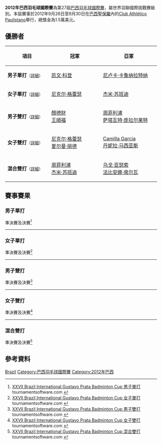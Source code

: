 {{noteTA|G1=Badminton}}
{{infobox badminton event
|name           = 2012年巴西羽毛球國際賽
|image          = 
|size           = 
|caption        =
|dates          = 2012年9月26日－9月30日
|number_edition = 第27屆
|level          = 4A
|prize_money    = 1.5萬美元
|location       = {{BRA}}[[聖保羅_(巴西)|聖保羅]]
|venue          = Club Athlético Paulistano
|previous       = 2011年巴西羽毛球國際賽 
|next           = 2013年巴西羽毛球國際賽
}}
'''2012年巴西羽毛球國際賽'''為第27屆[[巴西羽毛球國際賽|巴西羽毛球國際賽]]，屬世界羽聯國際挑戰賽級別。本屆賽事於2012年9月26日至9月30日在[[巴西|巴西]][[聖保羅_(巴西)|聖保羅]]內的[[Club_Athlético_Paulistano|Club Athlético Paulistano]]舉行，總獎金為1.5萬美元。

== 優勝者 ==
{| class=wikitable style="font-size:small"
!width="200"|項目
!width="250"|冠軍
!width="250"|亞軍
|-
|'''男子單打'''<small>（[[#男子單打|詳細]]）</small>
|{{flagicon|GUA}} [[凯文·科登|凯文·科登]]
|{{flagicon|SRI}} [[尼卢卡·卡鲁纳拉特纳|尼卢卡·卡鲁纳拉特纳]]
|-
|'''女子單打'''<small>（[[#女子單打|詳細]]）</small>
|{{flagicon|CAN}} [[尼克尔·格蕾瑟|尼克尔·格蕾瑟]]
|{{flagicon|USA}} [[杰米·苏班迪|杰米·苏班迪]]
|-
|'''男子雙打'''<small>（[[#男子雙打|詳細]]）</small>
|{{flagicon|MAS}} [[顏德財|顏德財]]<br/>{{flagicon|MAS}} [[王順福|王順福]]
|{{flagicon|USA}} [[周菲利浦|周菲利浦]]<br/>{{flagicon|USA}} [[萨塔瓦特·庞拉尔莱特|萨塔瓦特·庞拉尔莱特]]
|-
|'''女子雙打'''<small>（[[#女子雙打|詳細]]）</small>
|{{flagicon|CAN}} [[尼克尔·格蕾瑟|尼克尔·格蕾瑟]]<br/>{{flagicon|CAN}} [[夏尔曼·丽德|夏尔曼·丽德]]
|{{flagicon|PER}} [[Camilla_Garcia|Camilla Garcia]]<br/>{{flagicon|PER}} [[丹妮拉·马西亚斯|丹妮拉·马西亚斯]]
|-
|'''混合雙打'''<small>（[[#混合雙打|詳細]]）</small>
|{{flagicon|USA}} [[周菲利浦|周菲利浦]]<br/>{{flagicon|USA}} [[杰米·苏班迪|杰米·苏班迪]]
|{{flagicon|BRA}} [[乌戈·亚瑟索|乌戈·亚瑟索]]<br/>{{flagicon|BRA}} [[法比安娜·席尔瓦|法比安娜·席尔瓦]]
|}

== 賽事賽果 ==
=== 男子單打 ===
;準決賽及決賽<ref name="MS">[http://www.tournamentsoftware.com/sport/draw.aspx?id=AB3F3B58-CB76-4F35-A26D-A3D1C6AC08DF&draw=2 XXVII Brazil International Gustavo Prata Badminton Cup 男子單打] tournamentsoftware.com {{en}}</ref>
{{4TeamBracket-Tennis3-v2
| team-width=200
| RD1-seed1=1
| RD1-team1='''{{flagicon|SRI}} [[尼卢卡·卡鲁纳拉特纳|尼卢卡·卡鲁纳拉特纳]]
| RD1-score1-1=17
| RD1-score1-2='''21
| RD1-score1-3='''22
| RD1-seed2=4
| RD1-team2={{flagicon|USA}} [[萨塔瓦特·庞拉尔莱特|萨塔瓦特·庞拉尔莱特]]
| RD1-score2-1='''21
| RD1-score2-2=18
| RD1-score2-3=20

| RD1-seed3=3
| RD1-team3={{flagicon|ISR}} [[米沙·西尔伯曼|米沙·西尔伯曼]]
| RD1-score3-1='''21
| RD1-score3-2=19
| RD1-score3-3=6
| RD1-seed4=2
| RD1-team4='''{{flagicon|GUA}} [[凯文·科登|凯文·科登]]
| RD1-score4-1=10
| RD1-score4-2='''21
| RD1-score4-3='''21

| RD2-seed1=1
| RD2-team1={{flagicon|SRI}} [[尼卢卡·卡鲁纳拉特纳|尼卢卡·卡鲁纳拉特纳]]
| RD2-score1-1='''21
| RD2-score1-2=20
| RD2-score1-3=19
| RD2-seed2=2
| RD2-team2='''{{flagicon|GUA}} [[凯文·科登|凯文·科登]]
| RD2-score2-1=17
| RD2-score2-2='''22
| RD2-score2-3='''21
}}
----

=== 女子單打 ===
;準決賽及決賽<ref name="WS">[http://www.tournamentsoftware.com/sport/draw.aspx?id=AB3F3B58-CB76-4F35-A26D-A3D1C6AC08DF&draw=3 XXVII Brazil International Gustavo Prata Badminton Cup 女子單打] tournamentsoftware.com {{en}}</ref>
{{4TeamBracket-Tennis3-v2
| team-width=200
| RD1-seed1=1
| RD1-team1='''{{flagicon|CAN}} [[尼克尔·格蕾瑟|尼克尔·格蕾瑟]]
| RD1-score1-1='''21
| RD1-score1-2=14
| RD1-score1-3='''21
| RD1-seed2=3
| RD1-team2={{flagicon|BRA}} [[法比安娜·席尔瓦|法比安娜·席尔瓦]]
| RD1-score2-1=14
| RD1-score2-2='''21
| RD1-score2-3=8

| RD1-seed3=
| RD1-team3='''{{flagicon|USA}} [[杰米·苏班迪|杰米·苏班迪]]
| RD1-score3-1='''21
| RD1-score3-2='''21
| RD1-score3-3=
| RD1-seed4=2
| RD1-team4={{flagicon|BRA}} [[雅斯敏·库里|雅斯敏·库里]]
| RD1-score4-1=15
| RD1-score4-2=16
| RD1-score4-3=

| RD2-seed1=1
| RD2-team1='''{{flagicon|CAN}} [[尼克尔·格蕾瑟|尼克尔·格蕾瑟]]
| RD2-score1-1='''21
| RD2-score1-2='''21
| RD2-score1-3=
| RD2-seed2=
| RD2-team2={{flagicon|USA}} [[杰米·苏班迪|杰米·苏班迪]]
| RD2-score2-1=17
| RD2-score2-2=15
| RD2-score2-3=
}}
----

=== 男子雙打 ===
;準決賽及決賽<ref name="MD">[http://www.tournamentsoftware.com/sport/draw.aspx?id=AB3F3B58-CB76-4F35-A26D-A3D1C6AC08DF&draw=4 XXVII Brazil International Gustavo Prata Badminton Cup 男子雙打] tournamentsoftware.com {{en}}</ref>
{{4TeamBracket-Tennis3-v2
| team-width=200
| RD1-seed1=1
| RD1-team1='''{{flagicon|MAS}} [[顏德財|顏德財]]<br/> {{flagicon|MAS}} [[王順福|王順福]]
| RD1-score1-1='''21
| RD1-score1-2='''21
| RD1-score1-3=
| RD1-seed2=
| RD1-team2={{flagicon|SRI}} [[迪奴卡·卡鲁纳拉特纳|迪奴卡·卡鲁纳拉特纳]]<br/> {{flagicon|SRI}} [[尼卢卡·卡鲁纳拉特纳|尼卢卡·卡鲁纳拉特纳]]
| RD1-score2-1=15
| RD1-score2-2=17
| RD1-score2-3=

| RD1-seed3=
| RD1-team3={{flagicon|BRA}} [[丹尼尔·帕约拉|丹尼尔·帕约拉]]<br/> {{flagicon|BRA}} [[亚历克斯·汤|亚历克斯·汤]]
| RD1-score3-1=18
| RD1-score3-2=19
| RD1-score3-3=
| RD1-seed4=2
| RD1-team4='''{{nowrap|{{flagicon|USA}} [[周菲利浦|周菲利浦]]<br/> {{flagicon|USA}} [[萨塔瓦特·庞拉尔莱特|萨塔瓦特·庞拉尔莱特]]}}
| RD1-score4-1='''21
| RD1-score4-2='''21
| RD1-score4-3=

| RD2-seed1=1
| RD2-team1='''{{flagicon|MAS}} [[顏德財|顏德財]]<br/> {{flagicon|MAS}} [[王順福|王順福]]
| RD2-score1-1='''21
| RD2-score1-2='''21
| RD2-score1-3=
| RD2-seed2=2
| RD2-team2={{nowrap|{{flagicon|USA}} [[周菲利浦|周菲利浦]]<br/> {{flagicon|USA}} [[萨塔瓦特·庞拉尔莱特|萨塔瓦特·庞拉尔莱特]]}}
| RD2-score2-1=14
| RD2-score2-2=14
| RD2-score2-3=
}}
----

=== 女子雙打 ===
;準決賽及決賽<ref name="WD">[http://www.tournamentsoftware.com/sport/draw.aspx?id=AB3F3B58-CB76-4F35-A26D-A3D1C6AC08DF&draw=5 XXVII Brazil International Gustavo Prata Badminton Cup 女子雙打] tournamentsoftware.com {{en}}</ref>
{{4TeamBracket-Tennis3-v2
| team-width=200
| RD1-seed1=1
| RD1-team1='''{{flagicon|CAN}} [[尼克尔·格蕾瑟|尼克尔·格蕾瑟]]<br/> {{flagicon|CAN}} [[夏尔曼·丽德|夏尔曼·丽德]]
| RD1-score1-1='''21
| RD1-score1-2='''21
| RD1-score1-3=
| RD1-seed2=
| RD1-team2={{flagicon|BRA}} [[保拉·比阿特丽斯·佩雷拉|保拉·比阿特丽斯·佩雷拉]]<br/> {{flagicon|BRA}} [[法比安娜·席尔瓦|法比安娜·席尔瓦]]
| RD1-score2-1=13
| RD1-score2-2=11
| RD1-score2-3=

| RD1-seed3=
| RD1-team3='''{{flagicon|PER}} [[Camilla_Garcia|Camilla Garcia]]<br/> {{flagicon|PER}} [[丹妮拉·马西亚斯|丹妮拉·马西亚斯]]
| RD1-score3-1=15
| RD1-score3-2='''21
| RD1-score3-3='''21
| RD1-seed4=
| RD1-team4={{flagicon|BRA}} [[安娜·保拉·坎波斯|安娜·保拉·坎波斯]]<br/> {{flagicon|BRA}} [[雅斯敏·库里|雅斯敏·库里]]
| RD1-score4-1='''21
| RD1-score4-2=10
| RD1-score4-3=19

| RD2-seed1=1
| RD2-team1='''{{flagicon|CAN}} [[尼克尔·格蕾瑟|尼克尔·格蕾瑟]]<br/> {{flagicon|CAN}} [[夏尔曼·丽德|夏尔曼·丽德]]
| RD2-score1-1='''21
| RD2-score1-2='''21
| RD2-score1-3=
| RD2-seed2=
| RD2-team2={{flagicon|PER}} [[Camilla_Garcia|Camilla Garcia]]<br/> {{flagicon|PER}} [[丹妮拉·马西亚斯|丹妮拉·马西亚斯]]
| RD2-score2-1=6
| RD2-score2-2=15
| RD2-score2-3=
}}
----

=== 混合雙打 ===
;準決賽及決賽<ref name="XD">[http://www.tournamentsoftware.com/sport/draw.aspx?id=AB3F3B58-CB76-4F35-A26D-A3D1C6AC08DF&draw=6 XXVII Brazil International Gustavo Prata Badminton Cup 混合雙打] tournamentsoftware.com {{en}}</ref>
{{4TeamBracket-Tennis3-v2
| team-width=200
| RD1-seed1=1
| RD1-team1='''{{flagicon|USA}} [[周菲利浦|周菲利浦]]<br/> {{flagicon|USA}} [[杰米·苏班迪|杰米·苏班迪]]
| RD1-score1-1='''23
| RD1-score1-2='''21
| RD1-score1-3=
| RD1-seed2=
| RD1-team2={{flagicon|SCO}} [[阿利斯泰尔·凯西|阿利斯泰尔·凯西]]<br/> {{flagicon|CAN}} [[夏尔曼·丽德|夏尔曼·丽德]]
| RD1-score2-1=21
| RD1-score2-2=18
| RD1-score2-3=

| RD1-seed3=
| RD1-team3={{flagicon|BRA}} [[Luis_Martin|Luis Martin]]<br/> {{flagicon|BRA}} [[Carolina_Aoki_Settani|Carolina Aoki Settani]]
| RD1-score3-1=11
| RD1-score3-2=10
| RD1-score3-3=
| RD1-seed4=2
| RD1-team4='''{{flagicon|BRA}} [[乌戈·亚瑟索|乌戈·亚瑟索]]<br/> {{flagicon|BRA}} [[法比安娜·席尔瓦|法比安娜·席尔瓦]]
| RD1-score4-1='''21
| RD1-score4-2='''21
| RD1-score4-3=

| RD2-seed1=1
| RD2-team1='''{{flagicon|USA}} [[周菲利浦|周菲利浦]]<br/> {{flagicon|USA}} [[杰米·苏班迪|杰米·苏班迪]]
| RD2-score1-1='''21
| RD2-score1-2='''21
| RD2-score1-3=
| RD2-seed2=
| RD2-team2={{flagicon|BRA}} [[乌戈·亚瑟索|乌戈·亚瑟索]]<br/> {{flagicon|BRA}} [[法比安娜·席尔瓦|法比安娜·席尔瓦]]
| RD2-score2-1=19
| RD2-score2-2=16
| RD2-score2-3=
}}

== 參考資料 ==
{{Reflist}}

[[Category:2012年世界羽聯國際挑戰賽|Brazil]]
[[Category:巴西羽毛球國際賽|Category:巴西羽毛球國際賽]]
[[Category:2012年巴西|Category:2012年巴西]]